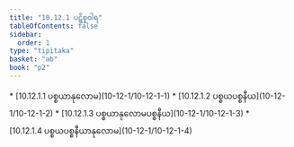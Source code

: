 ```yaml
---
title: "10.12.1 ပဋိစ္စဝါရ"
tableOfContents: false
sidebar:
  order: 1
type: "tipitaka"
basket: "ab"
book: "p2"
---
```



<DynamicBreadcrumb />



<TableOfContents book="p2" section="10.12.1">
* [10.12.1.1 ပစ္စယာနုလောမ](10-12-1/10-12-1-1)
* [10.12.1.2 ပစ္စယပစ္စနီယ](10-12-1/10-12-1-2)
* [10.12.1.3 ပစ္စယာနုလောမပစ္စနီယ](10-12-1/10-12-1-3)
* [10.12.1.4 ပစ္စယပစ္စနီယာနုလောမ](10-12-1/10-12-1-4)
</TableOfContents>
